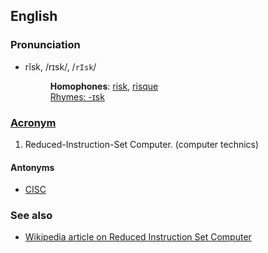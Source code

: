 ==English==
===Pronunciation===
*rĭsk, /rɪsk/, /<tt>rIsk</tt>/
*:'''Homophones''': [[risk]], [[risque]]
*:[[Rhymes:English:-ɪsk|Rhymes: -ɪsk]]

===[[Wiktionary:List of acronyms and abbreviations|Acronym]]===

# Reduced-Instruction-Set Computer. (computer technics)

====Antonyms====
*[[CISC]]

===See also===
*[[w:Reduced_Instruction_Set_Computer|Wikipedia article on Reduced Instruction Set Computer]]